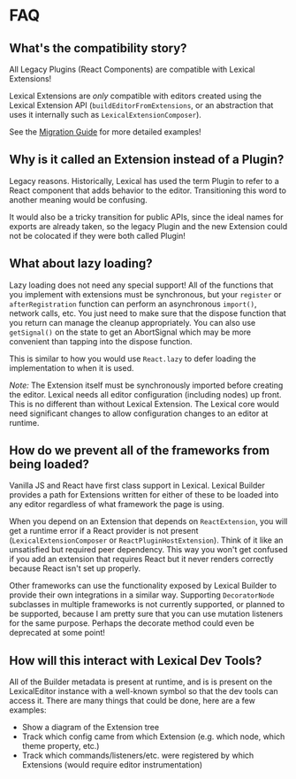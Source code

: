 # FAQ

## What's the compatibility story?

All Legacy Plugins (React Components) are compatible with Lexical Extensions!

Lexical Extensions are _only_ compatible with editors created using the
Lexical Extension API (`buildEditorFromExtensions`, or an abstraction that uses
it internally such as `LexicalExtensionComposer`).

See the [Migration Guide](./migration) for more detailed examples!

## Why is it called an Extension instead of a Plugin?

Legacy reasons. Historically, Lexical has used the term Plugin to refer
to a React component that adds behavior to the editor. Transitioning
this word to another meaning would be confusing.

It would also be a tricky transition for public APIs, since the ideal
names for exports are already taken, so the legacy Plugin and the new
Extension could not be colocated if they were both called Plugin!

## What about lazy loading?

Lazy loading does not need any special support! All of the functions
that you implement with extensions must be synchronous, but your
`register` or `afterRegistration` function can perform an asynchronous
`import()`, network calls, etc. You just need to make sure that the
dispose function that you return can manage the cleanup appropriately.
You can also use `getSignal()` on the state to get an AbortSignal
which may be more convenient than tapping into the dispose function.

This is similar to how you would use `React.lazy` to defer loading the
implementation to when it is used.

_Note:_ The Extension itself must be synchronously imported before creating the
editor. Lexical needs all editor configuration (including nodes) up front.
This is no different than without Lexical Extension. The Lexical core would
need significant changes to allow configuration changes to an editor at
runtime.

## How do we prevent all of the frameworks from being loaded?

Vanilla JS and React have first class support in Lexical. Lexical Builder
provides a path for Extensions written for either of these to be loaded into
any editor regardless of what framework the page is using.

When you depend on an Extension that depends on `ReactExtension`, you will get a runtime
error if a React provider is not present (`LexicalExtensionComposer` or
`ReactPluginHostExtension`). Think of it like an unsatisfied but required peer
dependency. This way you won't get confused if you add an extension that requires
React but it never renders correctly because React isn't set up properly.

Other frameworks can use the functionality exposed by Lexical Builder
to provide their own integrations in a similar way. Supporting
`DecoratorNode` subclasses in multiple frameworks is not currently
supported, or planned to be supported, because I am pretty sure that
you can use mutation listeners for the same purpose. Perhaps the
decorate method could even be deprecated at some point!

## How will this interact with Lexical Dev Tools?

All of the Builder metadata is present at runtime, and is is present
on the LexicalEditor instance with a well-known symbol so that the dev tools
can access it. There are many things that could be done, here are
a few examples:

- Show a diagram of the Extension tree
- Track which config came from which Extension (e.g. which node, which theme
  property, etc.)
- Track which commands/listeners/etc. were registered by which Extensions
  (would require editor instrumentation)
